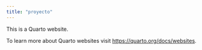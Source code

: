 ```yaml
---
title: "proyecto"
---
```



This is a Quarto website.

To learn more about Quarto websites visit <https://quarto.org/docs/websites>.
